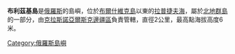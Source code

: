 '''布利茲基島'''是[[俄羅斯|俄羅斯]]的島嶼，位於[[布爾什維克島|布爾什維克島]]以東的[[拉普捷夫海|拉普捷夫海]]，屬於[[北地群島|北地群島]]的一部分，由[[克拉斯諾亞爾斯克邊疆區|克拉斯諾亞爾斯克邊疆區]]負責管轄，直徑2公里，最高點海拔高度6米。

{{Russia-geo-stub}}
[[Category:俄羅斯島嶼|Category:俄羅斯島嶼]]